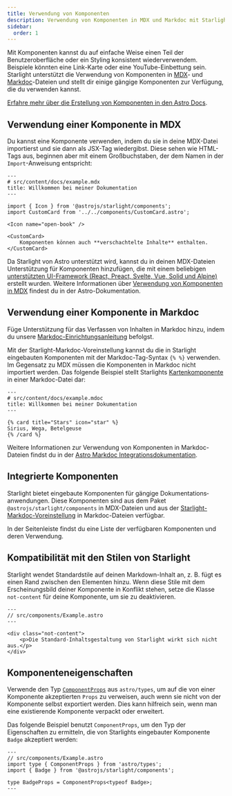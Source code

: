 ```yaml
---
title: Verwendung von Komponenten
description: Verwendung von Komponenten in MDX und Markdoc mit Starlight.
sidebar:
  order: 1
---
```


Mit Komponenten kannst du auf einfache Weise einen Teil der Benutzeroberfläche oder ein Styling konsistent wiederverwendem.
Beispiele könnten eine Link-Karte oder eine YouTube-Einbettung sein.
Starlight unterstützt die Verwendung von Komponenten in [MDX](https://mdxjs.com/)- und [Markdoc](https://markdoc.dev/)-Dateien und stellt dir einige gängige Komponenten zur Verfügung, die du verwenden kannst.

[Erfahre mehr über die Erstellung von Komponenten in den Astro Docs](https://docs.astro.build/de/basics/astro-components/).

## Verwendung einer Komponente in MDX

Du kannst eine Komponente verwenden, indem du sie in deine MDX-Datei importierst und sie dann als JSX-Tag wiedergibst.
Diese sehen wie HTML-Tags aus, beginnen aber mit einem Großbuchstaben, der dem Namen in der `Import`-Anweisung entspricht:

```mdx
---
# src/content/docs/example.mdx
title: Willkommen bei meiner Dokumentation
---

import { Icon } from '@astrojs/starlight/components';
import CustomCard from '../../components/CustomCard.astro';

<Icon name="open-book" />

<CustomCard>
	Komponenten können auch **verschachtelte Inhalte** enthalten.
</CustomCard>
```

Da Starlight von Astro unterstützt wird, kannst du in deinen MDX-Dateien Unterstützung für Komponenten hinzufügen, die mit einem beliebigen [unterstützten UI-Framework (React, Preact, Svelte, Vue, Solid und Alpine)](https://docs.astro.build/de/guides/framework-components/) erstellt wurden.
Weitere Informationen über [Verwendung von Komponenten in MDX](https://docs.astro.build/de/guides/integrations-guide/mdx/#using-components-in-mdx) findest du in der Astro-Dokumentation.

## Verwendung einer Komponente in Markdoc

Füge Unterstützung für das Verfassen von Inhalten in Markdoc hinzu, indem du unsere [Markdoc-Einrichtungs&shy;anleitung](/de/guides/authoring-content/#markdoc) befolgst.

Mit der Starlight-Markdoc-Voreinstellung kannst du die in Starlight eingebauten Komponenten mit der Markdoc-Tag-Syntax `{% %}` verwenden.
Im Gegensatz zu MDX müssen die Komponenten in Markdoc nicht importiert werden.
Das folgende Beispiel stellt Starlights [Kartenkomponente](/de/components/cards/) in einer Markdoc-Datei dar:

```markdoc
---
# src/content/docs/example.mdoc
title: Willkommen bei meiner Dokumentation
---

{% card title="Stars" icon="star" %}
Sirius, Wega, Betelgeuse
{% /card %}
```

Weitere Informationen zur Verwendung von Komponenten in Markdoc-Dateien findst du in der [Astro Markdoc Integrations&shy;dokumentation](https://docs.astro.build/de/guides/integrations-guide/markdoc/#render-components).

## Integrierte Komponenten

Starlight bietet eingebaute Komponenten für gängige Dokumentations&shy;anwendungen.
Diese Komponenten sind aus dem Paket `@astrojs/starlight/components` in MDX-Dateien und aus der [Starlight-Markdoc-Voreinstellung](/de/guides/authoring-content/#markdoc) in Markdoc-Dateien verfügbar.

In der Seitenleiste findst du eine Liste der verfügbaren Komponenten und deren Verwendung.

## Kompatibilität mit den Stilen von Starlight

Starlight wendet Standardstile auf deinen Markdown-Inhalt an, z.&nbsp;B. fügt es einen Rand zwischen den Elementen hinzu.
Wenn diese Stile mit dem Erscheinungsbild deiner Komponente in Konflikt stehen, setze die Klasse `not-content` für deine Komponente, um sie zu deaktivieren.

```astro 'class="not-content"'
---
// src/components/Example.astro
---

<div class="not-content">
	<p>Die Standard-Inhaltsgestaltung von Starlight wirkt sich nicht aus.</p>
</div>
```

## Komponenten&shy;eigenschaften

Verwende den Typ [`ComponentProps`](https://docs.astro.build/de/guides/typescript/#componentprops-type) aus `astro/types`, um auf die von einer Komponente akzeptierten `Props` zu verweisen, auch wenn sie nicht von der Komponente selbst exportiert werden.
Dies kann hilfreich sein, wenn man eine existierende Komponente verpackt oder erweitert.

Das folgende Beispiel benutzt `ComponentProps`, um den Typ der Eigenschaften zu ermitteln, die von Starlights eingebauter Komponente `Badge` akzeptiert werden:

```astro
---
// src/components/Example.astro
import type { ComponentProps } from 'astro/types';
import { Badge } from '@astrojs/starlight/components';

type BadgeProps = ComponentProps<typeof Badge>;
---
```
